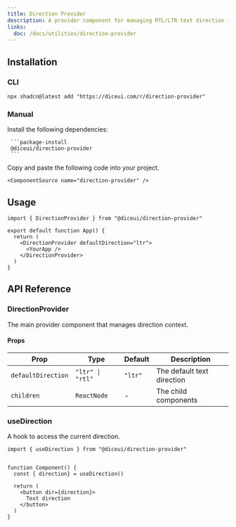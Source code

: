 ```yaml
---
title: Direction Provider
description: A provider component for managing RTL/LTR text direction in your application.
links:
  doc: /docs/utilities/direction-provider
---
```


## Installation

### CLI

```package-install
npx shadcn@latest add "https://diceui.com/r/direction-provider"
```

### Manual

<Steps>
  <Step>
     Install the following dependencies:

     ```package-install
     @diceui/direction-provider
     ```
  </Step>

  <Step>
    Copy and paste the following code into your project.

    <ComponentSource name="direction-provider" />
  </Step>
</Steps>



## Usage

```tsx
import { DirectionProvider } from "@diceui/direction-provider"

export default function App() {
  return (
    <DirectionProvider defaultDirection="ltr">
      <YourApp />
    </DirectionProvider>
  )
}
```

## API Reference

### DirectionProvider

The main provider component that manages direction context.

#### Props

| Prop | Type | Default | Description |
| --- | --- | --- | --- |
| `defaultDirection` | `"ltr" \| "rtl"` | `"ltr"` | The default text direction |
| `children` | `ReactNode` | - | The child components |

### useDirection

A hook to access the current direction.

```tsx
import { useDirection } from "@diceui/direction-provider"


function Component() {
  const { direction} = useDirection()
  
  return (
    <button dir={direction}>
      Text direction
    </button>
  )
}
``` 